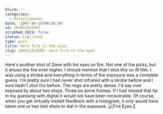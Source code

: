 ```yaml
---
blurb: ''
categories:
  - Miscellaneous
date: '2007-06-16T00:00:00'
id: 20eM3jXikD05
scrubbed_2021: false
status: published
type: post
title: More fire in the eyes
slug: 20eM3jXikD05--more-fire-in-the-eyes
---
```


Here's another shot of Dave with his eyes on fire. Not one of the
picks, but it shows the fire even higher. I should mention that I
shot this on IR film. I was using a strobe and everything in terms
of the exposure was a complete guess. I'm pretty sure I had never
shot infrared with a strobe before and I sure hadn't shot fire
before. The negs are pretty dense. I'd say over exposed by about
two stops. Three on some frames. If I had missed that far in my
guessing with digital it would not have been recoverable. Of
course, when you get virtually instant feedback with a histogram,
it only would have taken one or two test shots to dial in the
exposure.
![Fire Eyes 2](http://www.alanwsmith.com/blog/wp-content/uploads/dave-fire-eyes-2.jpg)
